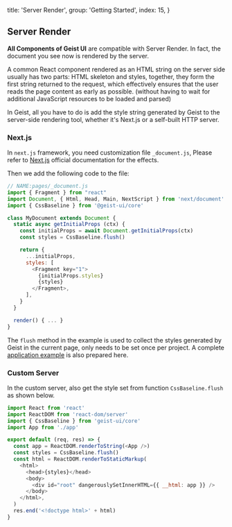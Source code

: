 
  title: 'Server Render',
  group: 'Getting Started',
  index: 15,
}

## Server Render

**All Components of Geist UI** are compatible with Server Render. In fact, the document you see now is rendered by the server.

A common React component rendered as an HTML string on the server side usually has two parts: HTML skeleton and styles,
together, they form the first string returned to the request,
which effectively ensures that the user reads the page content as early as possible.
(without having to wait for additional JavaScript resources to be loaded and parsed)

In Geist, all you have to do is add the style string generated by Geist to the server-side rendering tool, whether it's Next.js or a self-built HTTP server.

### Next.js

In `next.js` framework, you need customization file `_document.js`,
Please refer to [Next.js](https://nextjs.org/docs/advanced-features/custom-document) official documentation for the effects.

Then we add the following code to the file:

```js
// NAME:pages/_document.js
import { Fragment } from "react"
import Document, { Html, Head, Main, NextScript } from 'next/document'
import { CssBaseline } from '@geist-ui/core'

class MyDocument extends Document {
  static async getInitialProps (ctx) {
    const initialProps = await Document.getInitialProps(ctx)
    const styles = CssBaseline.flush()

    return {
      ...initialProps,
      styles: [
        <Fragment key="1">
          {initialProps.styles}
          {styles}
        </Fragment>,
      ],
    }
  }

  render() { ... }
}
```

The `flush` method in the example is used to collect the styles generated by Geist in the current page,
only needs to be set once per project. A complete [application example](https://github.com/unix/unix.bio/blob/template/pages/_document.tsx) is also prepared here.

### Custom Server

In the custom server, also get the style set from function `CssBaseline.flush` as shown below.

```js
import React from 'react'
import ReactDOM from 'react-dom/server'
import { CssBaseline } from 'geist-ui/core'
import App from './app'

export default (req, res) => {
  const app = ReactDOM.renderToString(<App />)
  const styles = CssBaseline.flush()
  const html = ReactDOM.renderToStaticMarkup(
    <html>
      <head>{styles}</head>
      <body>
        <div id="root" dangerouslySetInnerHTML={{ __html: app }} />
      </body>
    </html>,
  )
  res.end('<!doctype html>' + html)
}
```

